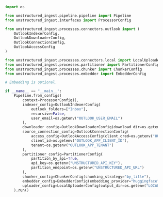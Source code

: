 ```python Python Ingest
import os

from unstructured_ingest.pipeline.pipeline import Pipeline
from unstructured_ingest.interfaces import ProcessorConfig

from unstructured_ingest.processes.connectors.outlook import (
    OutlookIndexerConfig,
    OutlookDownloaderConfig,
    OutlookConnectionConfig,
    OutlookAccessConfig
)

from unstructured_ingest.processes.connectors.local import LocalUploaderConfig
from unstructured_ingest.processes.partitioner import PartitionerConfig
from unstructured_ingest.processes.chunker import ChunkerConfig
from unstructured_ingest.processes.embedder import EmbedderConfig

# Embedding is optional.

if __name__ == "__main__":
    Pipeline.from_configs(
        context=ProcessorConfig(),
        indexer_config=OutlookIndexerConfig(
            outlook_folders=["Inbox"],
            recursive=False,
            user_email=os.getenv("OUTLOOK_USER_EMAIL")
        ),
        downloader_config=OutlookDownloaderConfig(download_dir=os.getenv("LOCAL_FILE_DOWNLOAD_DIR")),
        source_connection_config=OutlookConnectionConfig(
            access_config=OutlookAccessConfig(client_cred=os.getenv("OUTLOOK_APP_CLIENT_SECRET")),
            client_id=os.getenv("OUTLOOK_APP_CLIENT_ID"),
            tenant=os.getenv("OUTLOOK_APP_TENANT")
        ),
        partitioner_config=PartitionerConfig(
            partition_by_api=True,
            api_key=os.getenv("UNSTRUCTURED_API_KEY"),
            partition_endpoint=os.getenv("UNSTRUCTURED_API_URL")
        ),
        chunker_config=ChunkerConfig(chunking_strategy="by_title"),
        embedder_config=EmbedderConfig(embedding_provider="huggingface"),
        uploader_config=LocalUploaderConfig(output_dir=os.getenv("LOCAL_FILE_OUTPUT_DIR"))
    ).run()
```